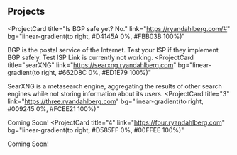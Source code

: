 ## Projects

<ProjectCard
  title="Is BGP safe yet? No."
  link="https://ryandahlberg.com/#"
  bg="linear-gradient(to right, #D4145A 0%, #FBB03B 100%)"
>
  BGP is the postal service of the Internet. Test your ISP if they implement BGP safely.
  Test ISP Link is currently not working.
</ProjectCard>
<ProjectCard
  title="searXNG"
  link="https://searxng.ryandahlberg.com"
  bg="linear-gradient(to right, #662D8C 0%, #ED1E79 100%)"
>
 SearXNG is a metasearch engine, aggregating the results of other search engines while not storing   information about its users. 
</ProjectCard>
<ProjectCard
  title="3"
  link="https://three.ryandahlberg.com"
  bg="linear-gradient(to right, #009245 0%, #FCEE21 100%)"
>
  Coming Soon!
</ProjectCard>
<ProjectCard
  title="4"
  link="https://four.ryandahlberg.com"
  bg="linear-gradient(to right, #D585FF 0%, #00FFEE 100%)"
>
   Coming Soon!
</ProjectCard>
